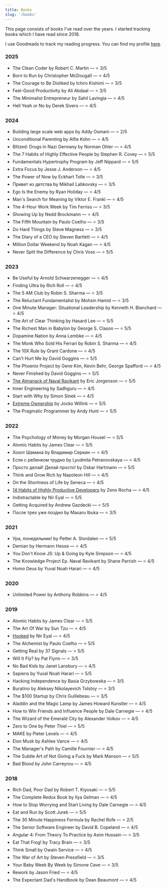```yaml
---
title: Books
slug: '/books'
---
```


This page consists of books I've read over the years. I started tracking books which I have read since 2018.

I use Goodreads to track my reading progress. You can find my profile [here](https://www.goodreads.com/user/show/80549857-edvins-antonovs).

### 2025

- The Clean Coder by Robert C. Martin — ⭐ 3/5
- Born to Run by Christopher McDougall — ⭐ 4/5
- The Courage to Be Disliked by Ichiro Kishimi — ⭐ 3/5
- Feel-Good Productivity by Ali Abdaal — ⭐ 3/5
- The Minimalist Entrepreneur by Sahil Lavingia — ⭐ 4/5
- Hell Yeah or No by Derek Sivers — ⭐ 4/5

### 2024

- Building large scale web apps by Addy Osmani — ⭐ 2/5
- Unconditional Parenting by Alfie Kohn — ⭐ 4/5
- Blitzed: Drugs in Nazi Germany by Norman Ohler — ⭐ 4/5
- The 7 Habits of Highly Effective People by Stephen R. Covey — ⭐ 5/5
- Fundamentals Hypertrophy Program by Jeff Nippard — ⭐ 5/5
- Extra Focus by Jesse J. Anderson — ⭐ 4/5
- The Power of Now by Eckhart Tolle — ⭐ 3/5
- Привет из детства by Mikhail Labkovsky — ⭐ 3/5
- Ego Is the Enemy by Ryan Holiday — ⭐ 4/5
- Man's Search for Meaning by Viktor E. Frankl — ⭐ 4/5
- The 4-Hour Work Week by Tim Ferriss — ⭐ 3/5
- Showing Up by Nedd Brockmann — ⭐ 4/5
- The Fifth Mountain by Paulo Coelho — ⭐ 3/5
- Do Hard Things by Steve Magness — ⭐ 3/5
- The Diary of a CEO by Steven Bartlett — ⭐ 4/5
- Million Dollar Weekend by Noah Kagan — ⭐ 4/5
- Never Split the Difference by Chris Voss — ⭐ 5/5

### 2023

- Be Useful by Arnold Schwarzenegger — ⭐ 4/5
- Finding Ultra by Rich Roll — ⭐ 4/5
- The 5 AM Club by Robin S. Sharma — ⭐ 3/5
- The Reluctant Fundamentalist by Mohsin Hamid — ⭐ 3/5
- One Minute Manager: Situational Leadership by Kenneth H. Blanchard — ⭐ 4/5
- The Art of Clear Thinking by Hasard Lee — ⭐ 5/5
- The Richest Man in Babylon by George S. Clason — ⭐ 5/5
- Dopamine Nation by Anna Lembke — ⭐ 4/5
- The Monk Who Sold His Ferrari by Robin S. Sharma — ⭐ 4/5
- The 10X Rule by Grant Cardone — ⭐ 4/5
- Can't Hurt Me by David Goggins — ⭐ 5/5
- The Phoenix Project by Gene Kim, Kevin Behr, George Spafford — ⭐ 4/5
- Never Finished by David Goggins — ⭐ 5/5
- [The Almanack of Naval Ravikant](/almanack-of-naval-ravikant-book-notes) by Eric Jorgenson — ⭐ 5/5
- Inner Engineering by Sadhguru — ⭐ 4/5
- Start with Why by Simon Sinek — ⭐ 4/5
- [Extreme Ownership](/extreme-ownership-book-notes) by Jocko Willink — ⭐ 5/5
- The Pragmatic Programmer by Andy Hunt — ⭐ 5/5

### 2022

- The Psychology of Money by Morgan Housel — ⭐ 5/5
- Atomic Habits by James Clear — ⭐ 5/5
- Хохот Шамана by Владимир Серкин — ⭐ 4/5
- Если с ребенком трудно by Lyudmila Petranovskaya — ⭐ 4/5
- Просто делай! Делай просто! by Oskar Hartmann — ⭐ 5/5
- Think and Grow Rich by Napoleon Hill — ⭐ 4/5
- On the Shortness of Life by Seneca — ⭐ 4/5
- [14 Habits of Highly Productive Developers](/14-habits-book-notes) by Zeno Rocha — ⭐ 4/5
- Indistractable by Nir Eyal — ⭐ 5/5
- Getting Acquired by Andrew Gazdecki — ⭐ 5/5
- После трех уже поздно by Masaru Ibuka — ⭐ 3/5

### 2021

- Ура, понедельник! by Petter A. Stordalen — ⭐ 5/5
- Demian by Hermann Hesse — ⭐ 4/5
- You Don't Know JS: Up & Going by Kyle Simpson — ⭐ 4/5
- The Knowledge Project Ep. Naval Ravikant by Shane Parrish — ⭐ 4/5
- Homo Deus by Yuval Noah Harari — ⭐ 4/5

### 2020

- Unlimited Power by Anthony Robbins — ⭐ 4/5

### 2019

- Atomic Habits by James Clear — ⭐ 5/5
- The Art Of War by Sun Tzu — ⭐ 4/5
- [Hooked](/hooked-book-notes) by Nir Eyal — ⭐ 4/5
- The Alchemist by Paulo Coelho — ⭐ 5/5
- Getting Real by 37 Signals — ⭐ 5/5
- Will It Fly? by Pat Flynn — ⭐ 3/5
- No Bad Kids by Janet Lansbury — ⭐ 4/5
- Sapiens by Yuval Noah Harari — ⭐ 5/5
- Hacking Independence by Basia Grzybowska — ⭐ 3/5
- Buratino by Aleksey Nikolayevich Tolstoy — ⭐ 3/5
- The $100 Startup by Chris Guillebeau — ⭐ 3/5
- Aladdin and the Magic Lamp by James Howard Kunstler — ⭐ 4/5
- How to Win Friends and Influence People by Dale Carnegie — ⭐ 4/5
- The Wizard of the Emerald City by Alexander Volkov — ⭐ 4/5
- Zero to One by Peter Thiel — ⭐ 5/5
- MAKE by Pieter Levels — ⭐ 4/5
- Elon Musk by Ashlee Vance — ⭐ 4/5
- The Manager's Path by Camille Fournier — ⭐ 4/5
- The Subtle Art of Not Giving a Fuck by Mark Manson — ⭐ 5/5
- Bad Blood by John Carreyrou — ⭐ 4/5

### 2018

- Rich Dad, Poor Dad by Robert T. Kiyosaki — ⭐ 5/5
- The Complete Redux Book by Ilya Gelman — ⭐ 4/5
- How to Stop Worrying and Start Living by Dale Carnegie — ⭐ 4/5
- Eat and Run by Scott Jurek — ⭐ 5/5
- The 30 Minute Happiness Formula by Rachel Rofe — ⭐ 2/5
- The Senior Software Engineer by David B. Copeland — ⭐ 4/5
- Angular 4: From Theory To Practice by Asim Hussain — ⭐ 3/5
- Eat That Frog! by Tracy Brain — ⭐ 3/5
- Think Small by Owain Service — ⭐ 4/5
- The War of Art by Steven Pressfield — ⭐ 3/5
- Your Baby Week By Week by Simone Cave — ⭐ 3/5
- Rework by Jason Fried — ⭐ 4/5
- The Expectant Dad's Handbook by Dean Beaumont — ⭐ 4/5
